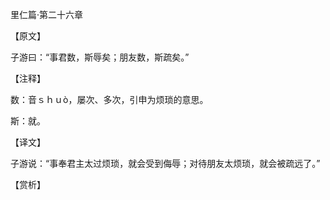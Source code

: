 

里仁篇·第二十六章

【原文】

子游曰：“事君数，斯辱矣；朋友数，斯疏矣。”

【注释】

数：音ｓｈｕò，屡次、多次，引申为烦琐的意思。

斯：就。

【译文】

子游说：“事奉君主太过烦琐，就会受到侮辱；对待朋友太烦琐，就会被疏远了。”

【赏析】


